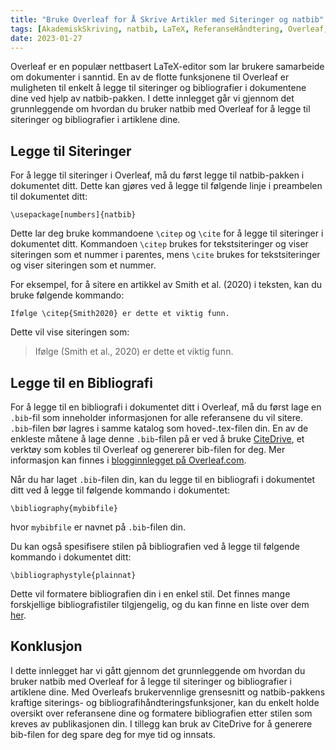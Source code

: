 ```yaml
---
title: "Bruke Overleaf for Å Skrive Artikler med Siteringer og natbib"
tags: [AkademiskSkriving, natbib, LaTeX, ReferanseHåndtering, Overleaf, BibTeX, BibLaTeX, Zotero, Mendeley, Forskning, Skrivetips, Akademia, VitenskapeligSkriving, Referanser]
date: 2023-01-27
---
```


Overleaf er en populær nettbasert LaTeX-editor som lar brukere samarbeide om dokumenter i sanntid. En av de flotte funksjonene til Overleaf er muligheten til enkelt å legge til siteringer og bibliografier i dokumentene dine ved hjelp av natbib-pakken. I dette innlegget går vi gjennom det grunnleggende om hvordan du bruker natbib med Overleaf for å legge til siteringer og bibliografier i artiklene dine.


<CiteDrive />

## Legge til Siteringer

For å legge til siteringer i Overleaf, må du først legge til natbib-pakken i dokumentet ditt. Dette kan gjøres ved å legge til følgende linje i preambelen til dokumentet ditt:

`\usepackage[numbers]{natbib}`

Dette lar deg bruke kommandoene `\citep` og `\cite` for å legge til siteringer i dokumentet ditt. Kommandoen `\citep` brukes for tekstsiteringer og viser siteringen som et nummer i parentes, mens `\cite` brukes for tekstsiteringer og viser siteringen som et nummer.

For eksempel, for å sitere en artikkel av Smith et al. (2020) i teksten, kan du bruke følgende kommando:

`Ifølge \citep{Smith2020} er dette et viktig funn.`

Dette vil vise siteringen som:

> Ifølge (Smith et al., 2020) er dette et viktig funn.

## Legge til en Bibliografi

For å legge til en bibliografi i dokumentet ditt i Overleaf, må du først lage en `.bib`-fil som inneholder informasjonen for alle referansene du vil sitere. `.bib`-filen bør lagres i samme katalog som hoved-.tex-filen din. En av de enkleste måtene å lage denne `.bib`-filen på er ved å bruke [CiteDrive](https://www.citedrive.com/), et verktøy som kobles til Overleaf og genererer bib-filen for deg. Mer informasjon kan finnes i [blogginnlegget på Overleaf.com](https://www.overleaf.com/blog/better-bibliography-management-with-overleaf-citedrive-and-bibtex-biblatex).

Når du har laget `.bib`-filen din, kan du legge til en bibliografi i dokumentet ditt ved å legge til følgende kommando i dokumentet:

`\bibliography{mybibfile}`

hvor `mybibfile` er navnet på `.bib`-filen din.

Du kan også spesifisere stilen på bibliografien ved å legge til følgende kommando i dokumentet ditt:

`\bibliographystyle{plainnat}`

Dette vil formatere bibliografien din i en enkel stil. Det finnes mange forskjellige bibliografistiler tilgjengelig, og du kan finne en liste over dem [her](https://www.overleaf.com/learn/latex/Bibliography_styles).

## Konklusjon

I dette innlegget har vi gått gjennom det grunnleggende om hvordan du bruker natbib med Overleaf for å legge til siteringer og bibliografier i artiklene dine. Med Overleafs brukervennlige grensesnitt og natbib-pakkens kraftige siterings- og bibliografihåndteringsfunksjoner, kan du enkelt holde oversikt over referansene dine og formatere bibliografien etter stilen som kreves av publikasjonen din. I tillegg kan bruk av CiteDrive for å generere bib-filen for deg spare deg for mye tid og innsats.
